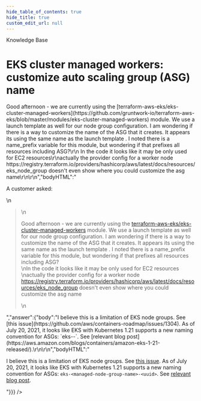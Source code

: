 ```yaml
---
hide_table_of_contents: true
hide_title: true
custom_edit_url: null
---
```



<CenterLayout>
<span className="searchCategory">Knowledge Base</span>
<h1>EKS cluster managed workers: customize auto scaling group (ASG) name</h1>
<GitHub discussion={{"id":"D_kwDOF8slf84AOeI1","number":131,"author":{"login":"zackproser"},"title":"EKS cluster managed workers: customize auto scaling group (ASG) name","body":"A customer asked: \r\n> Good afternoon - we are currently using the [terraform-aws-eks/eks-cluster-managed-workers](https://github.com/gruntwork-io/terraform-aws-eks/blob/master/modules/eks-cluster-managed-workers) module. We use a launch template as well for our node group configuration. I am wondering if there is a way to customize the name of the ASG that it creates. It appears its using the same name as the launch template . I noted there is a name_prefix variable for this module, but wondering if that prefixes all resources including ASG?\r\n In the code it looks like it may be only used for EC2 resources\r\nactually the provider config for a worker node https://registry.terraform.io/providers/hashicorp/aws/latest/docs/resources/eks_node_group doesn't even show where you could customize the asg name\r\n\r\n","bodyHTML":"<p dir=\"auto\">A customer asked:</p>\n<blockquote>\n<p dir=\"auto\">Good afternoon - we are currently using the <a href=\"https://github.com/gruntwork-io/terraform-aws-eks/blob/master/modules/eks-cluster-managed-workers\">terraform-aws-eks/eks-cluster-managed-workers</a> module. We use a launch template as well for our node group configuration. I am wondering if there is a way to customize the name of the ASG that it creates. It appears its using the same name as the launch template . I noted there is a name_prefix variable for this module, but wondering if that prefixes all resources including ASG?<br>\nIn the code it looks like it may be only used for EC2 resources<br>\nactually the provider config for a worker node <a href=\"https://registry.terraform.io/providers/hashicorp/aws/latest/docs/resources/eks_node_group\" rel=\"nofollow\">https://registry.terraform.io/providers/hashicorp/aws/latest/docs/resources/eks_node_group</a> doesn't even show where you could customize the asg name</p>\n</blockquote>","answer":{"body":"I believe this is a limitation of EKS node groups. See [this issue](https://github.com/aws/containers-roadmap/issues/1304). As of July 20, 2021, it looks like EKS with Kubernetes 1.21 supports a new naming convention for ASGs: `eks-<managed-node-group-name>-<uuid>`. See [relevant blog post](https://aws.amazon.com/blogs/containers/amazon-eks-1-21-released/).\r\n\r\n","bodyHTML":"<p dir=\"auto\">I believe this is a limitation of EKS node groups. See <a href=\"https://github.com/aws/containers-roadmap/issues/1304\" data-hovercard-type=\"issue\" data-hovercard-url=\"/aws/containers-roadmap/issues/1304/hovercard\">this issue</a>. As of July 20, 2021, it looks like EKS with Kubernetes 1.21 supports a new naming convention for ASGs: <code class=\"notranslate\">eks-&lt;managed-node-group-name&gt;-&lt;uuid&gt;</code>. See <a href=\"https://aws.amazon.com/blogs/containers/amazon-eks-1-21-released/\" rel=\"nofollow\">relevant blog post</a>.</p>"}}} />

</CenterLayout>
  

<!-- ##DOCS-SOURCER-START
{
  "sourcePlugin": "github-discussions",
  "hash": "77f01dd4d2b004df6c01b75ca4d855bb"
}
##DOCS-SOURCER-END -->
